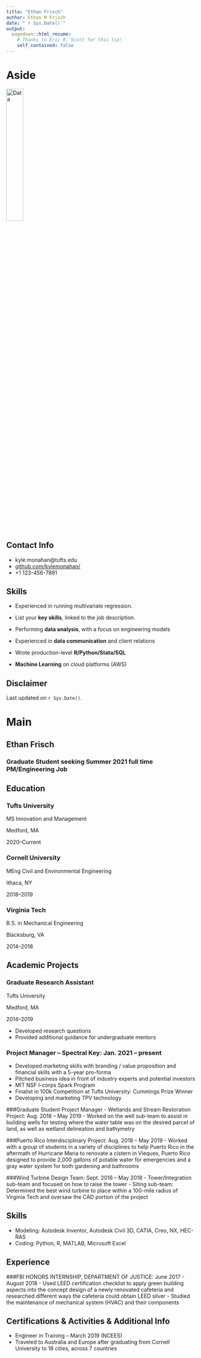 ```yaml
---
title: "Ethan Frisch"
author: Ethan M Frisch
date: "`r Sys.Date()`"
output:
  pagedown::html_resume:
    # Thanks to Eric R. Scott for this tip! 
    self_contained: false
---
```


Aside
================================================================================


![Data](data_icon.png){width=30%}
<!-- ![Data](`r here::here("data_icon.png")`) -->



Contact Info {#contact}
--------------------------------------------------------------------------------

- <i class="fa fa-envelope"></i>kyle.monahan@tufts.edu
- <i class="fa fa-github"></i> [github.com/kylemonahan/](https://github.com/kylemonahan/)
- <i class="fa fa-phone"></i> +1 123-456-7891


Skills {#skills}
--------------------------------------------------------------------------------

- Experienced in running multivariate regression. 

- List your **key skills**, linked to the job description.

- Performing **data analysis**, with a focus on engineering models

- Experienced in **data communication** and client relations

- Wrote production-level **R/Python/Stata/SQL** 

- **Machine Learning** on cloud platforms (AWS)




Disclaimer {#disclaimer}
--------------------------------------------------------------------------------

<!--This resume was made with the R package [**pagedown**](https://github.com/rstudio/pagedown).-->

Last updated on `r Sys.Date()`.



Main
================================================================================

Ethan Frisch {#title}
--------------------------------------------------------------------------------

### Graduate Student seeking Summer 2021 full time PM/Engineering Job


Education {data-icon=graduation-cap data-concise=true}
--------------------------------------------------------------------------------

### Tufts University

MS Innovation and Management

Medford, MA

2020--Current

### Cornell University

MEng Civil and Environmental Engineering

Ithaca, NY

2018--2019


### Virginia Tech

B.S. in Mechanical Engineering

Blacksburg, VA 

2014--2018



Academic Projects {data-icon=flask}
--------------------------------------------------------------------------------

### Graduate Research Assistant

Tufts University

Medford, MA

2014--2019

- Developed research questions 
- Provided additional guidance for undergraduate mentors

### Project Manager – Spectral Key: Jan. 2021 – present
-	Developed marketing skills with branding / value proposition and financial skills with a 5-year pro-forma
-	Pitched business idea in front of industry experts and potential investors
-	MIT NSF I-corps Spark Program
-	Finalist in 100k Competition at Tufts University: Cummings Prize Winner
-	Developing and marketing TPV technology

###Graduate Student Project Manager - Wetlands and Stream Restoration Project: Aug. 2018 – May 2019
-	Worked on the well sub-team to assist in building wells for testing where the water table was on the desired parcel of land, as well as wetland delineation and bathymetry

###Puerto Rico Interdisciplinary Project: Aug. 2018 – May 2019
-	Worked with a group of students in a variety of disciplines to help Puerto Rico in the aftermath of Hurricane Maria to renovate a cistern in Vieques, Puerto Rico designed to provide 2,000 gallons of potable water for emergencies and a gray water system for both gardening and bathrooms

###Wind Turbine Design Team: Sept. 2016 – May 2018
-	Tower/Integration sub-team and focused on how to raise the tower
-	Siting sub-team: Determined the best wind turbine to place within a 100-mile radius of Virginia Tech and oversaw the CAD portion of the project


Skills {data-icon=chalkboard-teacher}
--------------------------------------------------------------------------------

-	Modeling: Autodesk Inventor, Autodesk Civil 3D, CATIA, Creo, NX, HEC-RAS
-	Coding: Python, R, MATLAB, Microsoft Excel

Experience {data-icon=comment-alt}
--------------------------------------------------------------------------------

###FBI HONORS INTERNSHIP, DEPARTMENT OF JUSTICE: June 2017 - August 2018
-	Used LEED certification checklist to apply green building aspects into the concept design of a newly renovated cafeteria and researched different ways the cafeteria could obtain LEED silver
-	Studied the maintenance of mechanical system (HVAC) and their components

Certifications & Activities & Additional Info {data-icon=comment-alt}
--------------------------------------------------------------------------------

- Engineer in Training – March 2019 (NCEES)
- Traveled to Australia and Europe after graduating from Cornell University to 18 cities, across 7 countries



